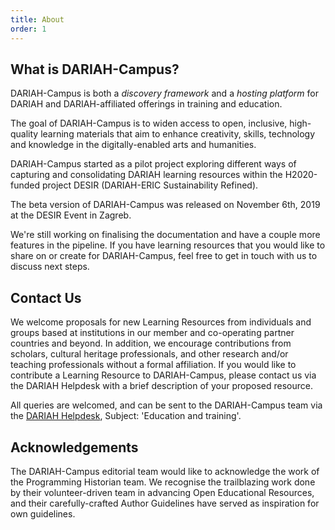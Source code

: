 ```yaml
---
title: About
order: 1
---
```


## What is DARIAH-Campus?

DARIAH-Campus is both a _discovery framework_ and a _hosting platform_ for
DARIAH and DARIAH-affiliated offerings in training and education.

The goal of DARIAH-Campus is to widen access to open, inclusive, high-quality
learning materials that aim to enhance creativity, skills, technology and
knowledge in the digitally-enabled arts and humanities.

DARIAH-Campus started as a pilot project exploring different ways of capturing
and consolidating DARIAH learning resources within the H2020-funded project
DESIR (DARIAH-ERIC Sustainability Refined).

The beta version of DARIAH-Campus was released on November 6th, 2019 at the
DESIR Event in Zagreb.

We're still working on finalising the documentation and have a couple more
features in the pipeline. If you have learning resources that you would like to
share on or create for DARIAH-Campus, feel free to get in touch with us to
discuss next steps.

## Contact Us

<SideNote>

We welcome proposals for new Learning Resources from individuals and groups
based at institutions in our member and co-operating partner countries and
beyond. In addition, we encourage contributions from scholars, cultural heritage
professionals, and other research and/or teaching professionals without a formal
affiliation. If you would like to contribute a Learning Resource to
DARIAH-Campus, please contact us via the DARIAH Helpdesk with a brief
description of your proposed resource.

</SideNote>

All queries are welcomed, and can be sent to the DARIAH-Campus team via the
[DARIAH Helpdesk](https://www.dariah.eu/helpdesk/), Subject: 'Education and
training'.

## Acknowledgements

The DARIAH-Campus editorial team would like to acknowledge the work of the
Programming Historian team. We recognise the trailblazing work done by their
volunteer-driven team in advancing Open Educational Resources, and their
carefully-crafted Author Guidelines have served as inspiration for own
guidelines.
